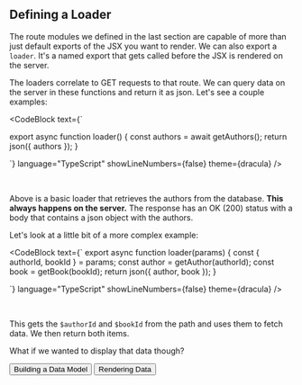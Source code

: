 
## Defining a Loader

The route modules we defined in the last section are capable of more than just
default exports of the JSX you want to render. We can also export a `loader`.
It's a named export that gets called before the JSX is rendered on the server.

The loaders correlate to GET requests to that route. We can query data on the
server in these functions and return it as json. Let's see a couple examples:

<CodeBlock
  text={`

export async function loader() {
  const authors = await getAuthors();
  return json({ authors });
}

`} language="TypeScript" showLineNumbers={false} theme={dracula} />

<br />

Above is a basic loader that retrieves the authors from the database. **This
always happens on the server.** The response has an OK (200) status with a body
that contains a json object with the authors.

Let's look at a little bit of a more complex example:

<CodeBlock
  text={`
export async function loader(params) {
  const { authorId, bookId } = params;
  const author = getAuthor(authorId);
  const book = getBook(bookId);
  return json({ author, book }); 
}

`} language="TypeScript" showLineNumbers={false} theme={dracula} />

<br />

This gets the `$authorId` and `$bookId` from the path and uses them to fetch
data. We then return both items.

What if we wanted to display that data though?


<div className="button-group">
  <Link to="/modules/remix-loader/building-a-data-model">
    <button>Building a Data Model</button>
  </Link>

  <Link to="/modules/remix-loaders/rendering-data">
    <button>Rendering Data</button>
  </Link>
</div>
